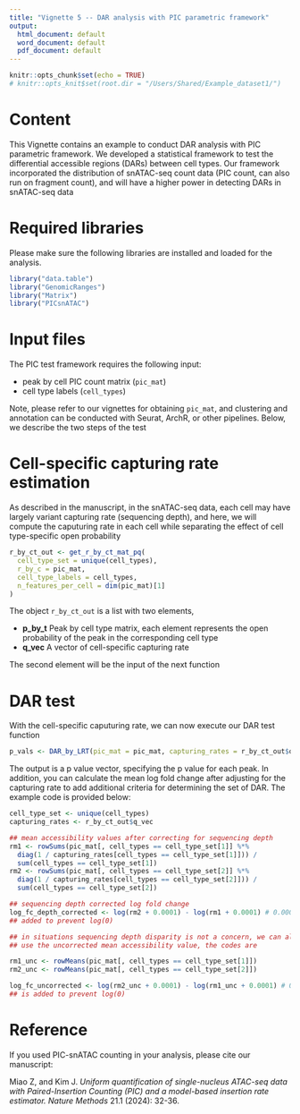 ```yaml
---
title: "Vignette 5 -- DAR analysis with PIC parametric framework"
output:
  html_document: default
  word_document: default
  pdf_document: default
---
```


```r
knitr::opts_chunk$set(echo = TRUE)
# knitr::opts_knit$set(root.dir = "/Users/Shared/Example_dataset1/")
```

# Content 
This Vignette contains an example to conduct DAR analysis with PIC parametric framework. We developed a statistical framework to test the differential accessible regions (DARs) between cell types. Our framework incorporated the distribution of snATAC-seq count data (PIC count, can also run on fragment count), and will have a higher power in detecting DARs in snATAC-seq data

# Required libraries 
Please make sure the following libraries are installed and loaded for the analysis. 
```r
library("data.table")
library("GenomicRanges")
library("Matrix")
library("PICsnATAC")
```

# Input files

The PIC test framework requires the following input:

  * peak by cell PIC count matrix (`pic_mat`)
  * cell type labels (`cell_types`)

Note, please refer to our vignettes for obtaining `pic_mat`, and clustering and annotation 
can be conducted with Seurat, ArchR, or other pipelines. Below, we describe the two steps of the test

# Cell-specific capturing rate estimation
As described in the manuscript, in the snATAC-seq data, each cell may have largely variant 
capturing rate (sequencing depth), and here, we will compute the caputuring rate in each cell
while separating the effect of cell type-specific open probability
```r
r_by_ct_out <- get_r_by_ct_mat_pq(
  cell_type_set = unique(cell_types),
  r_by_c = pic_mat,
  cell_type_labels = cell_types,
  n_features_per_cell = dim(pic_mat)[1]
)
```

The object `r_by_ct_out` is a list with two elements,

* **p_by_t** Peak by cell type matrix, each element represents the open probability of the peak in the corresponding cell type
* **q_vec** A vector of cell-specific capturing rate

The second element will be the input of the next function

# DAR test
With the cell-specific caputuring rate, we can now execute our DAR test function
```r
p_vals <- DAR_by_LRT(pic_mat = pic_mat, capturing_rates = r_by_ct_out$q_vec, cell_type_labels = cell_types)
```
The output is a p value vector, specifying the p value for each peak. In addition, you can calculate the mean
log fold change after adjusting for the capturing rate to add additional criteria for determining the set of DAR. The example code is provided below:
```r
cell_type_set <- unique(cell_types)
capturing_rates <- r_by_ct_out$q_vec

## mean accessibility values after correcting for sequencing depth
rm1 <- rowSums(pic_mat[, cell_types == cell_type_set[1]] %*%
  diag(1 / capturing_rates[cell_types == cell_type_set[1]])) /
  sum(cell_types == cell_type_set[1])
rm2 <- rowSums(pic_mat[, cell_types == cell_type_set[2]] %*%
  diag(1 / capturing_rates[cell_types == cell_type_set[2]])) /
  sum(cell_types == cell_type_set[2])

## sequencing depth corrected log fold change
log_fc_depth_corrected <- log(rm2 + 0.0001) - log(rm1 + 0.0001) # 0.0001 is
## added to prevent log(0)

## in situations sequencing depth disparity is not a concern, we can also
## use the uncorrected mean accessibility value, the codes are

rm1_unc <- rowMeans(pic_mat[, cell_types == cell_type_set[1]])
rm2_unc <- rowMeans(pic_mat[, cell_types == cell_type_set[2]])

log_fc_uncorrected <- log(rm2_unc + 0.0001) - log(rm1_unc + 0.0001) # 0.0001
## is added to prevent log(0)
```


# Reference
If you used PIC-snATAC counting in your analysis, please cite our manuscript:

Miao Z, and Kim J. *Uniform quantification of single-nucleus ATAC-seq data with Paired-Insertion Counting (PIC) and a model-based insertion rate estimator.* _Nature Methods_ 21.1 (2024): 32-36.


